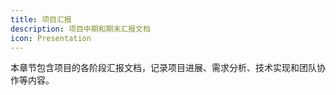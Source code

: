```yaml
---
title: 项目汇报
description: 项目中期和期末汇报文档
icon: Presentation
---
```



<Callout title="章节导航" type="info">
本章节包含项目的各阶段汇报文档，记录项目进展、需求分析、技术实现和团队协作等内容。
</Callout>

<Cards>
  <Card 
    href="/docs/reports/midterm-1" 
    title="中期汇报-需求"
    description="第一次中期汇报，详细介绍需求提取方法、需求管理、AI辅助实现等内容（2025-10-20）"
  />
</Cards>
